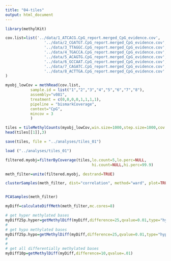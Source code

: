 ```yaml
---
title: "04-tiles"
output: html_document
---
```


```r
library(methylKit)
```

```r
cov.list=list('../data/1_ATCACG.CpG_report.merged_CpG_evidence.cov',
                 '../data/2_CGATGT.CpG_report.merged_CpG_evidence.cov',
                 '../data/3_TTAGGC.CpG_report.merged_CpG_evidence.cov',
                 '../data/4_TGACCA.CpG_report.merged_CpG_evidence.cov',
                 '../data/5_ACAGTG.CpG_report.merged_CpG_evidence.cov',
                 '../data/6_GCCAAT.CpG_report.merged_CpG_evidence.cov',
                 '../data/7_CAGATC.CpG_report.merged_CpG_evidence.cov',
                 '../data/8_ACTTGA.CpG_report.merged_CpG_evidence.cov'
)
```


```r
myobj_lowCov = methRead(cov.list,
           sample.id = list("1","2","3","4","5","6","7","8"),
           assembly="v081",
           treatment = c(0,0,0,0,1,1,1,1),
           pipeline = "bismarkCoverage",
           context="CpG",
           mincov = 3
           )

```



```r
tiles = tileMethylCounts(myobj_lowCov,win.size=1000,step.size=1000,cov.bases = 10)
head(tiles[[1]],3)
```


```r
save(tiles, file = "../analyses/tiles_01")
```



```r
load ("../analyses/tiles_01")
```

```r
filtered.myobj=filterByCoverage(tiles,lo.count=5,lo.perc=NULL,
                                      hi.count=NULL,hi.perc=99.9)

meth_filter=unite(filtered.myobj, destrand=TRUE)

clusterSamples(meth_filter, dist="correlation", method="ward", plot=TRUE)


PCASamples(meth_filter)

```

```r
myDiff=calculateDiffMeth(meth_filter,mc.cores=8)

```




```r
# get hyper methylated bases
myDiff25p.hyper=getMethylDiff(myDiff,difference=25,qvalue=0.01,type="hyper")
#
# get hypo methylated bases
myDiff25p.hypo=getMethylDiff(myDiff,difference=25,qvalue=0.01,type="hypo")
#
#
# get all differentially methylated bases
myDiff10p=getMethylDiff(myDiff,difference=10,qvalue=.01)





```
